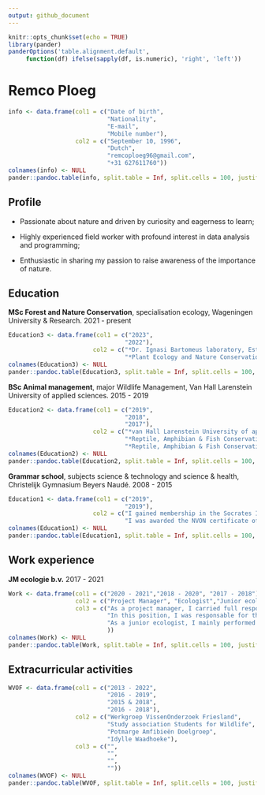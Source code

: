 ```yaml
---
output: github_document
---
```


```r
knitr::opts_chunk$set(echo = TRUE)
library(pander)
panderOptions('table.alignment.default',
     function(df) ifelse(sapply(df, is.numeric), 'right', 'left'))
```

Remco Ploeg
======================
```r
info <- data.frame(col1 = c("Date of birth",
                            "Nationality",
                            "E-mail",
                            "Mobile number"),
                   col2 = c("September 10, 1996",
                            "Dutch",
                            "remcoploeg96@gmail.com",
                            "+31 627611760"))
colnames(info) <- NULL
pander::pandoc.table(info, split.table = Inf, split.cells = 100, justify = "left")
```

Profile
-------
* Passionate about nature and driven by curiosity and eagerness to learn;

* Highly experienced field worker with profound interest in data analysis and programming;

* Enthusiastic in sharing my passion to raise awareness of the importance of nature.

Education
---------
**MSc Forest and Nature Conservation**, specialisation ecology, Wageningen University & Research. 2021 - present 

```r
Education3 <- data.frame(col1 = c("2023",
                                 "2022"),
                        col2 = c("*Dr. Ignasi Bartomeus laboratory, Estación Biológica de Doñana - CSIC (ES)* , For my internship, I am Currently working on the SHOWCASE project in the Experimental Biodiversity Area in Spain, supervised by Dr. Ignasi Bartomeus Roig and dr. Elena Velado Alonso. I study the effect of green covers in stone fruit orchards on pollinator-, spider-, and plant diversity.",
                                 "*Plant Ecology and Nature Conservation group (prof. David Kleijn), Wageningen University and Research (NL)* For my MSc thesis, titled 'Flowers, a measurement instrument for grassland biodiversity' and supervised by Reinier de Vries MSc and dr. Jose van Paassen, I collected and identified insects in Dutch grasslands to test the indicative value of flowers on grassland biodiversity. The study is part of the SHOWCASE project."))
colnames(Education3) <- NULL
pander::pandoc.table(Education3, split.table = Inf, split.cells = 100, justify = "left")
```

**BSc Animal management**, major Wildlife Management, Van Hall Larenstein University of applied sciences. 2015 - 2019

```r
Education2 <- data.frame(col1 = c("2019",
                                 "2018",
                                 "2017"),
                        col2 = c("*van Hall Larenstein University of applied sciences* For my BSc thesis, titled 'Houtwallen: een insectenwalhalla in agrarisch landschap' and supervised by Jelmer van Belle MSc and dr. Arjen Strijkstra, I studied the effect of hedge rows on insect communities in grasslands and croplands. The thesis is awarded the Th. van Welderen Rengers thesis prize",
                                 "*Reptile, Amphibian & Fish Conservation Netherlands (RAVON)* During this internship, supervised by Richard Struijk MSc, I studied the effectiveness of green bridges in connecting reptile populations in the Veluwe area.",
                                 "*Reptile, Amphibian & Fish Conservation Netherlands (RAVON)* During this internship, supervised by Tariq Stark, I studied the prevelance of amphibiocystidium, a parasitic fungus, in palmate newt populations in the south of the Netherlands."))
colnames(Education2) <- NULL
pander::pandoc.table(Education2, split.table = Inf, split.cells = 100, justify = "left")
```

**Grammar school**, subjects science & technology and science & health, Christelijk Gymnasium Beyers Naudé. 2008 - 2015 

```r
Education1 <- data.frame(col1 = c("2019",
                                 "2019"),
                        col2 = c("I gained membership in the Socrates International Honour Society, a network of high-achieving students, by completing grammar school with an average grade of over 7.5.",
                                 "I was awarded the NVON certificate of special achievement in chemistry by passing my exam in chemistry with a 9.6 grade."))
colnames(Education1) <- NULL
pander::pandoc.table(Education1, split.table = Inf, split.cells = 100, justify = "left")
```

Work experience
---------------
**JM ecologie b.v.** 2017 - 2021 

```r
Work <- data.frame(col1 = c("2020 - 2021","2018 - 2020", "2017 - 2018"),
                   col2 = c("Project Manager", "Ecologist","Junior ecologist"),
                   col3 = c("As a project manager, I carried full responsability for the bigger projects. Next to the tasks I already had, I had to maintain contact with my clients and other stakeholders, coordinate the colleagues that were working in my project, and control the quality of their work",
                            "In this position, I was responsable for the smaller projects and writing consultancy reports that were based on the results of my own field work.",
                            "As a junior ecologist, I mainly performed field work to bats in buildings and amphibians and fish in farmlands."
                            ))
colnames(Work) <- NULL
pander::pandoc.table(Work, split.table = Inf, split.cells = 100, justify = "left")
```

Extracurricular activities
--------------------------

```r
WVOF <- data.frame(col1 = c("2013 - 2022",
                            "2016 - 2019",
                            "2015 & 2018",
                            "2016 - 2018"),
                   col2 = c("Werkgroep VissenOnderzoek Friesland",
                            "Study association Students for Wildlife",
                            "Potmarge Amfibieën Doelgroep",
                            "Idylle Waadhoeke"),
                   col3 = c("",
                            "",
                            "",
                            ""))
colnames(WVOF) <- NULL
pander::pandoc.table(WVOF, split.table = Inf, split.cells = 100, justify = "left")
```



